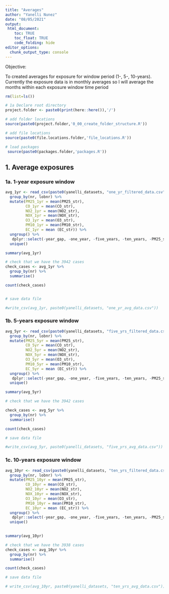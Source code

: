```yaml
---
title: "Averages"
author: "Yanelli Nunez"
date: "08/05/2021"
output:
 html_document:
    toc: TRUE
    toc_float: TRUE
    code_folding: hide
editor_options: 
  chunk_output_type: console
---
```


Objective:

To created averages for exposure for window period (1-, 5-, 10-years). Currently the exposure data is in monthly averages so I will average the months within each exposure window time period

```r

rm(list=ls())

# 1a Declare root directory
project.folder <- paste0(print(here::here()),'/')

# add folder locations
source(paste0(project.folder,'0_00_create_folder_structure.R'))

# add file locations
source(paste0(file.locations.folder,'file_locations.R'))

# load packages
 source(paste0(packages.folder,'packages.R'))


```



## 1. Average exposures

### 1a. 1-year exposure window 


```r

avg_1yr <- read_csv(paste0(yanelli_datasets, "one_yr_filtered_data.csv")) %>%
  group_by(nr, lobnr) %>%
  mutate(PM25_1yr = mean(PM25_str),
         CO_1yr = mean(CO_str),
         NO2_1yr = mean(NO2_str),
         NOX_1yr = mean(NOX_str),
         O3_1yr = mean(O3_str),
         PM10_1yr = mean(PM10_str),
         EC_1yr = mean (EC_str)) %>%
  ungroup() %>%
   dplyr::select(-year_gap, -one_year, -five_years, -ten_years, -PM25_str, -CO_str, -EC_str, -NOX_str, -O3_str, -PM10_str, -NO2_str, -date_exp) %>% # remove monthly measures and keep only the 1-year average estimates
  unique() 

summary(avg_1yr)

# check that we have the 3942 cases 
check_cases <- avg_1yr %>%
  group_by(nr) %>%
  summarise()

count(check_cases)


# save data file 

#write_csv(avg_1yr, paste0(yanelli_datasets, "one_yr_avg_data.csv"))

```


### 1b. 5-years exposure window


```r

avg_5yr <- read_csv(paste0(yanelli_datasets, "five_yrs_filtered_data.csv")) %>%
  group_by(nr, lobnr) %>%
  mutate(PM25_5yr = mean(PM25_str),
         CO_5yr = mean(CO_str),
         NO2_5yr = mean(NO2_str),
         NOX_5yr = mean(NOX_str),
         O3_5yr = mean(O3_str),
         PM10_5yr = mean(PM10_str),
         EC_5yr = mean (EC_str)) %>%
  ungroup() %>%
   dplyr::select(-year_gap, -one_year, -five_years, -ten_years, -PM25_str, -CO_str, -EC_str, -NOX_str, -O3_str, -PM10_str, -NO2_str, -date_exp) %>%
  unique() 

summary(avg_5yr)

# check that we have the 3942 cases 

check_cases <- avg_5yr %>%
  group_by(nr) %>%
  summarise()

count(check_cases)

# save data file 

#write_csv(avg_5yr, paste0(yanelli_datasets, "five_yrs_avg_data.csv"))

```

### 1c. 10-years exposure window


```r

avg_10yr <- read_csv(paste0(yanelli_datasets, "ten_yrs_filtered_data.csv")) %>%
  group_by(nr, lobnr) %>%
  mutate(PM25_10yr = mean(PM25_str),
         CO_10yr = mean(CO_str),
         NO2_10yr = mean(NO2_str),
         NOX_10yr = mean(NOX_str),
         O3_10yr = mean(O3_str),
         PM10_10yr = mean(PM10_str),
         EC_10yr = mean (EC_str)) %>%
  ungroup() %>%
   dplyr::select(-year_gap, -one_year, -five_years, -ten_years, -PM25_str, -CO_str, -EC_str, -NOX_str, -O3_str, -PM10_str, -NO2_str, -date_exp) %>%
  unique() 
   

summary(avg_10yr)

# check that we have the 3938 cases 
check_cases <- avg_10yr %>%
  group_by(nr) %>%
  summarise()

count(check_cases)

# save data file 

# write_csv(avg_10yr, paste0(yanelli_datasets, "ten_yrs_avg_data.csv"))

```

